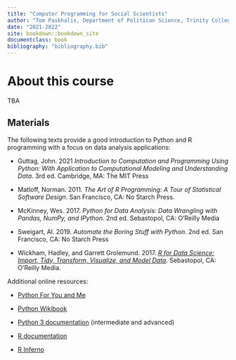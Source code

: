 ```yaml
---
title: "Computer Programming for Social Scientists"
author: "Tom Paskhalis, Department of Politican Science, Trinity College Dublin"
date: "2021-2022"
site: bookdown::bookdown_site
documentclass: book
bibliography: "bibliography.bib"
---
```


# About this course {-}

TBA

## Materials {-}

The following texts provide a good introduction to Python and R programming with a focus on
data analysis applications:

- Guttag, John. 2021 *Introduction to Computation and Programming Using Python: With Application to Computational Modeling and Understanding Data*. 3rd ed. Cambridge, MA: The MIT Press

- Matloff, Norman. 2011. *The Art of R Programming: A Tour of Statistical Software Design*. San Francisco, CA: No Starch Press.

- McKinney, Wes. 2017. *Python for Data Analysis: Data Wrangling with Pandas, NumPy, and IPython*. 2nd ed. Sebastopol, CA: O'Reilly Media

- Sweigart, Al. 2019. *Automate the Boring Stuff with Python*. 2nd ed. San Francisco, CA: No Starch Press

- Wickham, Hadley, and Garrett Grolemund. 2017. [*R for Data Science: Import, Tidy, Transform, Visualize, and Model Data*](http://r4ds.had.co.nz/). Sebastopol, CA: O'Reilly Media.

Additional online resources:

- [Python For You and Me](https://pymbook.readthedocs.io/en/latest/)

- [Python Wikibook](https://en.wikibooks.org/wiki/Python_Programming)

- [Python 3 documentation](https://docs.python.org/3/) (intermediate and advanced)

- [R documentation](https://rdrr.io/)

- [R Inferno](https://www.burns-stat.com/pages/Tutor/R_inferno.pdf)
